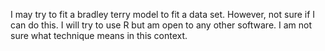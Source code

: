 I may try to fit a bradley terry model to fit a data set. However, not sure if I can do this. I will try to use R but am open to any other software. I am not sure what technique means in this context.

